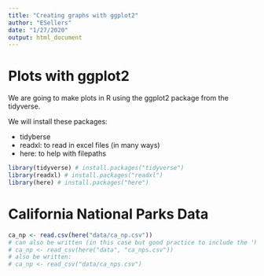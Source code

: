 ```yaml
---
title: "Creating graphs with ggplot2"
author: "ESellers"
date: "1/27/2020"
output: html_document
---
```


# Plots with ggplot2

We are going to make plots in R using the ggplot2 package from the tidyverse. 

We will install these packages:

- tidyberse
- readxl: to read in excel files (in many ways)
- here: to help with filepaths

```r
library(tidyverse) # install.packages("tidyverse")
library(readxl) # install.packages("readxl")
library(here) # install.packages("here")
```

# California National Parks Data

```r

ca_np <- read.csv(here("data/ca_np.csv"))
# can also be written (in this case but good practice to include the 'here' package that knows the full file path:
# ca_np <- read_csv(here("data", "ca_nps.csv"))
# also be written:
# ca_np <- read_csv("data/ca_nps.csv")
```

